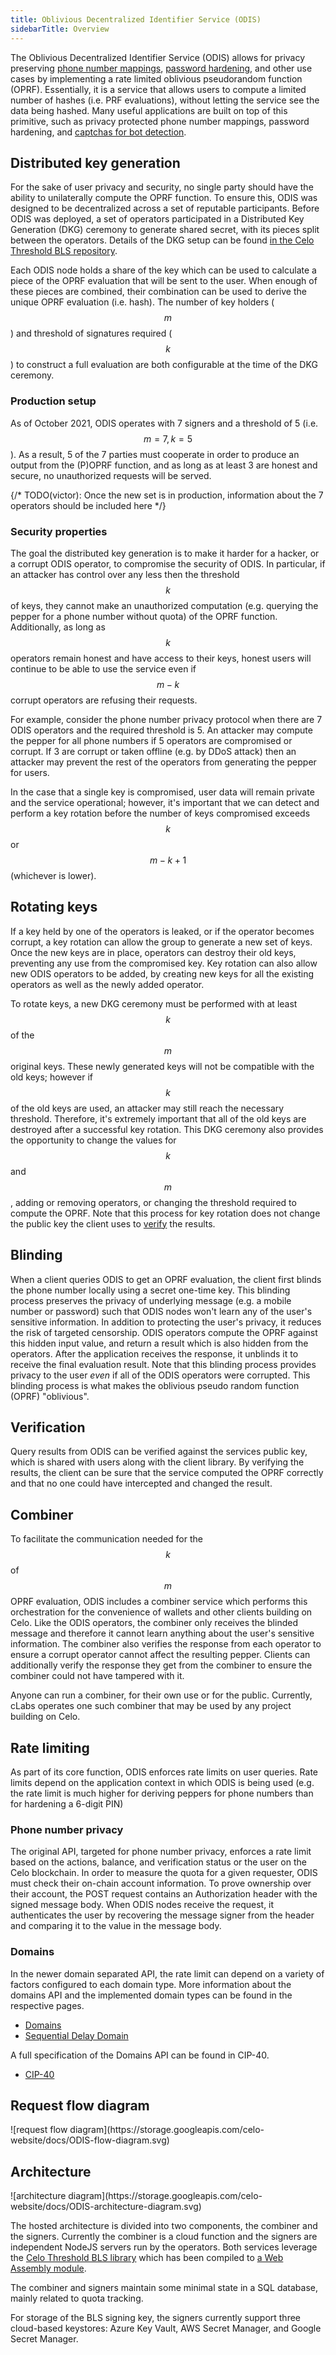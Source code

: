 ```yaml
---
title: Oblivious Decentralized Identifier Service (ODIS)
sidebarTitle: Overview
---
```


The Oblivious Decentralized Identifier Service (ODIS) allows for privacy preserving [phone number mappings](/legacy/protocol/identity/odis-use-case-phone-number-privacy), [password hardening](/legacy/protocol/identity/odis-use-case-key-hardening), and other use cases by implementing a rate limited oblivious pseudorandom function (OPRF).
Essentially, it is a service that allows users to compute a limited number of hashes (i.e. PRF evaluations), without letting the service see the data being hashed.
Many useful applications are built on top of this primitive, such as privacy protected phone number mappings, password hardening, and [captchas for bot detection](https://privacypass.github.io/).

## Distributed key generation

For the sake of user privacy and security, no single party should have the ability to unilaterally compute the OPRF function.
To ensure this, ODIS was designed to be decentralized across a set of reputable participants.
Before ODIS was deployed, a set of operators participated in a Distributed Key Generation (DKG) ceremony to generate shared secret, with its pieces split between the operators.
Details of the DKG setup can be found [in the Celo Threshold BLS repository](https://github.com/celo-org/celo-threshold-bls-rs).

Each ODIS node holds a share of the key which can be used to calculate a piece of the OPRF evaluation that will be sent to the user.
When enough of these pieces are combined, their combination can be used to derive the unique OPRF evaluation (i.e. hash).
The number of key holders ($$m$$) and threshold of signatures required ($$k$$) to construct a full evaluation are both configurable at the time of the DKG ceremony.

### Production setup

As of October 2021, ODIS operates with 7 signers and a threshold of 5 (i.e. $$m=7, k=5$$).
As a result, 5 of the 7 parties must cooperate in order to produce an output from the (P)OPRF function, and as long as at least 3 are honest and secure, no unauthorized requests will be served.

{/* TODO(victor): Once the new set is in production, information about the 7 operators should be included here  */}

### Security properties

The goal the distributed key generation is to make it harder for a hacker, or a corrupt ODIS operator, to compromise the security of ODIS.
In particular, if an attacker has control over any less then the threshold $$k$$ of keys, they cannot make an unauthorized computation (e.g. querying the pepper for a phone number without quota) of the OPRF function.
Additionally, as long as $$k$$ operators remain honest and have access to their keys, honest users will continue to be able to use the service even if $$m-k$$ corrupt operators are refusing their requests.

For example, consider the phone number privacy protocol when there are 7 ODIS operators and the required threshold is 5. An attacker may compute the pepper for all phone numbers if 5 operators are compromised or corrupt. If 3 are corrupt or taken offline (e.g. by DDoS attack) then an attacker may prevent the rest of the operators from generating the pepper for users.

In the case that a single key is compromised, user data will remain private and the service operational; however, it's important that we can detect and perform a key rotation before the number of keys compromised exceeds $$k$$ or $$m - k + 1$$ (whichever is lower).

## Rotating keys

If a key held by one of the operators is leaked, or if the operator becomes corrupt, a key rotation can allow the group to generate a new set of keys. Once the new keys are in place, operators can destroy their old keys, preventing any use from the compromised key.
Key rotation can also allow new ODIS operators to be added, by creating new keys for all the existing operators as well as the newly added operator.

To rotate keys, a new DKG ceremony must be performed with at least $$k$$ of the $$m$$ original keys.
These newly generated keys will not be compatible with the old keys; however if $$k$$ of the old keys are used, an attacker may still reach the necessary threshold.
Therefore, it's extremely important that all of the old keys are destroyed after a successful key rotation.
This DKG ceremony also provides the opportunity to change the values for $$k$$ and $$m$$, adding or removing operators, or changing the threshold required to compute the OPRF.
Note that this process for key rotation does not change the public key the client uses to [verify](#verification) the results.

## Blinding

When a client queries ODIS to get an OPRF evaluation, the client first blinds the phone number locally using a secret one-time key.
This blinding process preserves the privacy of underlying message (e.g. a mobile number or password) such that ODIS nodes won't learn any of the user's sensitive information.
In addition to protecting the user's privacy, it reduces the risk of targeted censorship.
ODIS operators compute the OPRF against this hidden input value, and return a result which is also hidden from the operators.
After the application receives the response, it unblinds it to receive the final evaluation result.
Note that this blinding process provides privacy to the user _even_ if all of the ODIS operators were corrupted.
This blinding process is what makes the oblivious pseudo random function (OPRF) "oblivious".

## Verification

Query results from ODIS can be verified against the services public key, which is shared with users along with the client library.
By verifying the results, the client can be sure that the service computed the OPRF correctly and that no one could have intercepted and changed the result.

## Combiner

To facilitate the communication needed for the $$k$$ of $$m$$ OPRF evaluation, ODIS includes a combiner service which performs this orchestration for the convenience of wallets and other clients building on Celo.
Like the ODIS operators, the combiner only receives the blinded message and therefore it cannot learn anything about the user's sensitive information.
The combiner also verifies the response from each operator to ensure a corrupt operator cannot affect the resulting pepper.
Clients can additionally verify the response they get from the combiner to ensure the combiner could not have tampered with it.

Anyone can run a combiner, for their own use or for the public.
Currently, cLabs operates one such combiner that may be used by any project building on Celo.

## Rate limiting

As part of its core function, ODIS enforces rate limits on user queries.
Rate limits depend on the application context in which ODIS is being used (e.g. the rate limit is much higher for deriving peppers for phone numbers than for hardening a 6-digit PIN)

### Phone number privacy

The original API, targeted for phone number privacy, enforces a rate limit based on the actions, balance, and verification status or the user on the Celo blockchain.
In order to measure the quota for a given requester, ODIS must check their on-chain account information.
To prove ownership over their account, the POST request contains an Authorization header with the signed message body.
When ODIS nodes receive the request, it authenticates the user by recovering the message signer from the header and comparing it to the value in the message body.

### Domains

In the newer domain separated API, the rate limit can depend on a variety of factors configured to each domain type.
More information about the domains API and the implemented domain types can be found in the respective pages.

- [Domains](/legacy/protocol/identity/odis-domain)
- [Sequential Delay Domain](/legacy/protocol/identity/odis-domain-sequential-delay-domain)

A full specification of the Domains API can be found in CIP-40.

- [CIP-40](https://github.com/celo-org/celo-proposals/blob/master/CIPs/cip-0040.md)

## Request flow diagram

<Frame>
![request flow diagram](https://storage.googleapis.com/celo-website/docs/ODIS-flow-diagram.svg)
</Frame>

## Architecture

<Frame>
![architecture diagram](https://storage.googleapis.com/celo-website/docs/ODIS-architecture-diagram.svg)
</Frame>

The hosted architecture is divided into two components, the combiner and the signers.
Currently the combiner is a cloud function and the signers are independent NodeJS servers run by the operators.
Both services leverage the [Celo Threshold BLS library](https://github.com/celo-org/celo-threshold-bls-rs) which has been compiled to [a Web Assembly module](https://github.com/celo-org/blind-threshold-bls-wasm).

The combiner and signers maintain some minimal state in a SQL database, mainly related to quota tracking.

For storage of the BLS signing key, the signers currently support three cloud-based keystores: Azure Key Vault, AWS Secret Manager, and Google Secret Manager.
